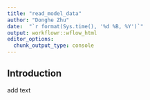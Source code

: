 ```yaml
---
title: "read_model_data"
author: "Donghe Zhu"
date:  "`r format(Sys.time(), '%d %B, %Y')`"
output: workflowr::wflow_html
editor_options:
  chunk_output_type: console
---
```


## Introduction

add text

```r

```


